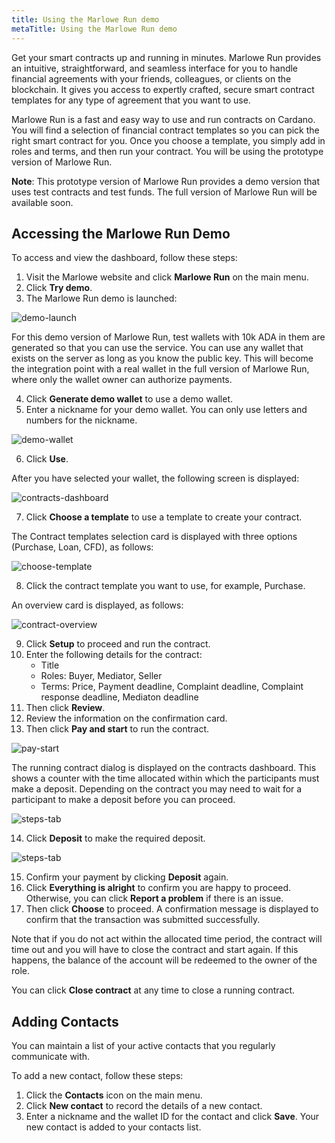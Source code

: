 ```yaml
---
title: Using the Marlowe Run demo
metaTitle: Using the Marlowe Run demo
---
```


Get your smart contracts up and running in minutes. Marlowe Run provides an intuitive, straightforward, and seamless interface for you to handle financial agreements with your friends, colleagues, or clients on the blockchain. It gives you access to expertly crafted, secure smart contract templates for any type of agreement that you want to use. 

Marlowe Run is a fast and easy way to use and run contracts on Cardano. You will find a selection of financial contract templates so you can pick the right smart contract for you. Once you choose a template, you simply add in roles and terms, and then run your contract. You will be using the prototype version of Marlowe Run.

**Note**: This prototype version of Marlowe Run provides a demo version that uses test contracts and test funds. The full version of Marlowe Run will be available soon.

## Accessing the Marlowe Run Demo
To access and view the dashboard, follow these steps:
1. Visit the Marlowe website and click **Marlowe Run** on the main menu.
2. Click **Try demo**.
3. The Marlowe Run demo is launched:

![demo-launch](demo-launch.png)

For this demo version of Marlowe Run, test wallets with 10k ADA in them are generated so that you can use the service. You can use any wallet that exists on the server as  long as you know the public key. This will become the integration point with a real wallet in the full version of Marlowe Run, where only the wallet owner can authorize  payments.

4. Click **Generate demo wallet** to use a demo wallet.
5. Enter a nickname for your demo wallet. You can only use letters and numbers for the nickname.	

![demo-wallet](demo-wallet.png)

6. Click **Use**.

After you have selected your wallet, the following screen is displayed:

![contracts-dashboard](contracts-dashboard.png)

7. Click **Choose a template** to use a template to create your contract.

The Contract templates selection card is displayed with three options (Purchase, Loan, CFD), as follows:

![choose-template](choose-template.png)

8. Click the contract template you want to use, for example, Purchase.

An overview card is displayed, as follows:

![contract-overview](contract-overview.png)

9. Click **Setup** to proceed and run the contract.
10. Enter the following details for the contract:
    - Title
    - Roles: Buyer, Mediator, Seller
    - Terms: Price, Payment deadline, Complaint deadline, Complaint response deadline, Mediaton deadline
11. Then click **Review**.
12. Review the information on the confirmation card.
13. Then click **Pay and start** to run the contract.

![pay-start](pay-start.png)

The running contract dialog is displayed on the contracts dashboard. This shows a counter with the time allocated within which the participants must make a deposit. Depending on the contract you may need to wait for a participant to make a deposit before you can proceed. 

![steps-tab](steps-tab.png)

14. Click **Deposit** to make the required deposit. 

![steps-tab](steps-tab.png)

15. Confirm your payment by clicking **Deposit** again.
16. Click **Everything is alright** to confirm you are happy to proceed. Otherwise, you can click **Report a problem** if there is an issue.
17. Then click **Choose** to proceed. A confirmation message is displayed to confirm that the transaction was submitted successfully. 

Note that if you do not act within the allocated time period, the contract will time out and you will have to close the contract and start again. If this happens, the balance of the account will be redeemed to the owner of the role.

You can click **Close contract** at any time to close a running contract.

## Adding Contacts
You can maintain a list of your active contacts that you regularly communicate with.

To add a new contact, follow these steps:
1. Click the **Contacts** icon on the main menu.
2. Click **New contact** to record the details of a new contact.
3. Enter a nickname and the wallet ID for the contact and click **Save**. Your new contact is added to your contacts list.

